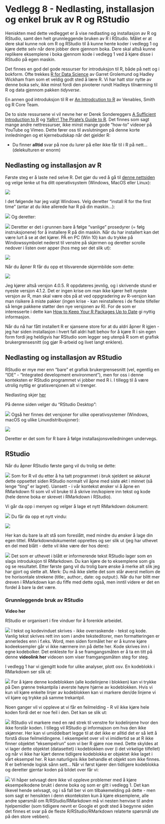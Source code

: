 # Vedlegg 8 - Nedlasting, installasjon og enkel bruk av R og RStudio {.unnumbered}

Heniskten med dette vedlegget er å vise nedlasting og installasjon av R og RStudio, samt den helt grunnleggende bruken av R i RStudio. Målet er at dere skal kunne nok om R og RStudio til å kunne hente koder i vedlegg 1 og kjøre dette selv når dere jobber dere gjennom boka. Dere skal altså kunne replikere eksemplene i boka gjennom kode i vedlegg 1 ved å kjøre disse i RStudio på egen maskin.

Det finnes en god del gode ressurser for introduksjon til R, både på nett og i bokform. Ofte trekkes [R for Data Science](https://r4ds.had.co.nz/) av Garret Grolemund og Hadley Wickham fram som et veldig godt sted å lære R. Vi har hatt stor nytte av denne boka selv, ikke minst fordi den pivoterer rundt Hadleys tilnærming til R og data gjennom pakken *tidyverse*.

En annen god introduksjon til R er [An Introdcution to R](https://cran.r-project.org/doc/manuals/R-intro.pdf) av Venables, Smith og R Core Team.

De to siste ressursene vi vil nevne her er Derek Sondereggers [A Sufficient Introduction to R](https://dereksonderegger.github.io/570L/index.html) og [YaRrr! The Pirate's Guide to R](https://bookdown.org/ndphillips/YaRrr/). Det finnes som sagt mange andre nettressurser, ikke minst mange gode "how-to" videoer på YouTube og Vimeo. Dette fører oss til avslutningen på denne korte innledningen og et kjernebudskap når det gjelder R:

- Du finner **alltid** svar på noe du lurer på eller ikke får til i R på nett... (delekulturen er enorm)

## Nedlasting og installasjon av R {.unnumbered}

Første steg er å laste ned selve R. Det gjør du ved å gå til [denne nettsiden](https://cran.uib.no/) og velge lenke ut fra ditt operativsystem (Windows, MacOS eller Linux):

![](cran_uib.png)

I det følgende har jeg valgt Windows. Velg deretter "install R for the first time" (antar at du ikke allerede har R på din maskin...):

![](cran_uib_firsttime.png)
Og deretter:

![](cran_uib_downloadr.png)
Deretter er det i grunnen bare å følge "vanlige" prosedyrer (= følg instruksjonene) for å installere R på din maskin. Når du har installert kan det være lurt å se at det kjører. PÅ en PC (Win 10) kan du trykke på Windowssymbolet nederst til venstre på skjermen og deretter scrolle nedover i listen over apper (hos meg ser det slik ut):

![](R_start.png)

Når du åpner R får du opp et tilsvarende skjermbilde som dette:

![](R_openingwindow.png)

Jeg kjører altså versjon 4.0.5. R oppdateres jevnlig, og i skrivende stund er nyeste versjon 4.1.2. Det er ingen krise om man ikke kjører helt nyeste versjon av R, man skal være obs på at ved oppgradering av R-versjon kan man risikere å miste pakker (ingen krise - kan reinstalleres i de fleste tilfeller så lenge pakkene støtter den nye versjonen av R). For de som er interesserte i dette kan [How to Keep Your R Packages Up to Date](https://rfortherestofus.com/2020/09/how-to-update-rstudio-r-packages/) gi nyttig informasjon.

Når du nå har fått installert R er sjansene store for at du aldri åpner R igjen - jeg har siden installasjon i hvert fall aldri hatt behov for å kjøre R i sin egen form fordi jeg heldigvis har RStudio som legger seg utenpå R som et grafisk brukergrensesnitt (og gjør R-arbeid og livet langt enklere). 

## Nedlasting og installasjon av RStudio {.unnumbered}

RStudio er mye mer enn "bare" et grafisk brukergrensesnitt (vel, egentlig en "IDE" - "Integrated development environment"), men for oss i denne konteksten er RStudio programmet vi jobber med R i. I tillegg til å være utrolig nyttig er gratisversjonen alt vi trenger.

Nedlasting skjer [her](https://www.rstudio.com/products/rstudio/download/)

På denne siden velger du "RStudio Desktop":

![](RStudio_download.png)
Også her finnes det versjoner for ulike operativsystemer (Windows, macOS og ulike Linuxdistribusjoner):

![](RStudio_os.png)

Deretter er det som for R bare å følge installasjonsveiledningen undervegs.

## RStudio {.unnumbered}

Når du åpner RStudio første gang vil du trolig se dette:

![](RStudio_openingwindow.png)
Som for R vil du etter å ha tatt programmet i bruk sjeldent se akkurat dette oppsettet siden RStudio normalt vil åpne med siste økt i minnet (så lenge "ting" er lagret). Uansett - i vår kontekst ønsker vi å åpne en RMarkdown fil som vil vil bruke til å skrive inn/kopiere inn tekst og kode (hele denne boka er skrevet i RMarkdown i RStudio). 

Vi går da opp i menyen og velger å lage et nytt RMarkdown dokument:

![](RStudio_newRMarkdown.png)
Du får da opp et nytt vindu:

![](RStudio_newRMarkdown_valg.png)

Her kan du bare la alt stå som foreslått, med mindre du ønsker å lage din egen tittel. RMarkdowndokumentet opprettes og ser slik ut (jeg har uthevet en del med blått - dette vil ikke være der hos dere):

![](RStudio_newRMarkdown_defaults.png) 
Det som er uthevet i blått er informerende tekst RStudio lager som en slags introduksjon til RMarkdown. Du kan kjøre de to eksemplene som gis og se resultatet. Etter første gang vil du trolig bare ønske å merke alt slik jeg har gjort og slette alt. Merk: Du må ikke slette det som står øverst mellom de tre horisontale strekene (title:, author:, date: og output:). Når du har blitt mer dreven i RMarkdown kan du fiffe med dette også, men inntil videre er det en fordel å bare la det være. 

### Grunnleggende bruk av RStudio {.unnumbered}

**Video her**

RStudio er organisert i fire vinduer for å forenkle arbeidet.

![](RStudio_4deler.png)
I tekst og kodevinduet skrives - ikke overraskende - tekst og kode. Vanlig tekst skrives rett inn som i andre teksteditorer, men formatteringen er annerledes enn i f.eks. Word, men siden formålet her er å kunne kjøre kodeeksempler går vi ikke nærmere inn på dette her. 
Kode skrives inn i egne kodebolker. Det enkleste for å se framgangsmåten er å ta en titt på denne **videolink her** videoen som viser framgangsmåten steg for steg. 

I vedlegg 1 har vi gjengitt kode for ulike analyser, plott osv. En kodeblokk i RMarkdown ser slik ut:

![](RMarkdown_codechunk.png)
For å kjøre denne kodeblokken (alle kodelinjene i blokken) kan vi trykke på Den grønne trekantpila i øverste høyre hjørne av kodeblokken. Hvis vi kun vil kjøre enkelte linjer av kodeblokken kan vi markere den/de linjene vi vil kjøre og trykke på samme trekantpil. 

Noen ganger vil vi oppleve at vi får en feilmelding - R vil ikke kjøre hele koden fordi det er noe feil i den. Det kan se slik ut:

![](RMarkdown_feil.png)
RStudio vil markere med en rød strek til venstre for kodelinjene hvor den ikke forstår koden. I tillegg vil RStudio gi informajson om hva den ikke skjønner. Her kan vi umiddelbart legge til at det ikke er alltid det er så lett å forstå disse feilmeldingene. I eksempelet over vil vi imidlertid se at R ikke finner objektet "eksempelrun" som vi ber R gjøre noe med. Dette skyldes at vi lager dette objektet (datasettet) i kodeblokken over (i det virkelige tilfellet) og når vi ikke har kjørt denne tidligere kodeblokka er objektet ikke laget i vårt eksempel her. R kan naturligvis ikke behandle et objekt som ikke finnes. R er befriende logisk sånn sett...
Når vi først kjører den tidligere kodeblokka og deretter gjentar koden på bildet over får vi:

![](Rmarkdown_feil_rettet.png)
Vi håper selvsagt dere ikke vil oppleve problemer med å kjøre eksempelkodene brukt i denne boka og som er gitt i vedlegg 1. Det kan likevel hende selvsagt, og i så fall ber vi om tilbakemelding på dette - men som sagt er hensikten i denn ekonteksten kun å kjøre eksemplene, alle andre spørsmål om R/RStudio/RMarkdown må vi nesten henvise til andre hjelpemidler (som tidligere nevnt er Google et godt sted å begynne siden det finnes et svar på de fleste R/RStudio/RMarkdown relaterte spørsmål ute på den store vebben). 





